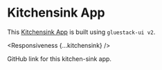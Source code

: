 
# Kitchensink App

This [Kitchensink App](https://kitchen-sink-v2.gluestack.io/) is built using `gluestack-ui v2`.

<Responsiveness {...kitchensink} />

GitHub link for this <KitchenSinkLink>kitchen-sink</KitchenSinkLink> app.

